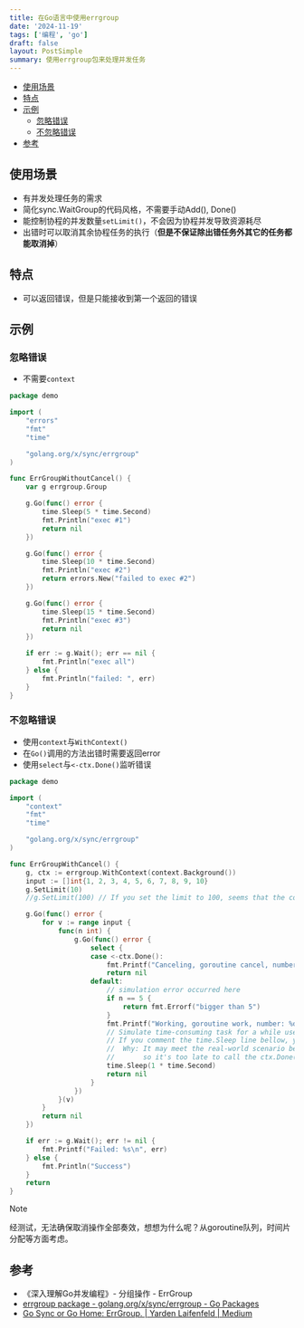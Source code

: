 ```yaml
---
title: 在Go语言中使用errgroup
date: '2024-11-19'
tags: ['编程', 'go']
draft: false
layout: PostSimple
summary: 使用errgroup包来处理并发任务
---
```


- [使用场景](#使用场景)
- [特点](#特点)
- [示例](#示例)
  - [忽略错误](#忽略错误)
  - [不忽略错误](#不忽略错误)
- [参考](#参考)

## 使用场景

- 有并发处理任务的需求
- 简化sync.WaitGroup的代码风格，不需要手动Add(), Done()
- 能控制协程的并发数量`setLimit()`，不会因为协程并发导致资源耗尽
- 出错时可以取消其余协程任务的执行（**但是不保证除出错任务外其它的任务都能取消掉**）

## 特点

- 可以返回错误，但是只能接收到第一个返回的错误

## 示例

### 忽略错误

- 不需要`context`

```go:https://github.com/apuppy/go-play/blob/main/demo/error_group.go
package demo

import (
	"errors"
	"fmt"
	"time"

	"golang.org/x/sync/errgroup"
)

func ErrGroupWithoutCancel() {
	var g errgroup.Group

	g.Go(func() error {
		time.Sleep(5 * time.Second)
		fmt.Println("exec #1")
		return nil
	})

	g.Go(func() error {
		time.Sleep(10 * time.Second)
		fmt.Println("exec #2")
		return errors.New("failed to exec #2")
	})

	g.Go(func() error {
		time.Sleep(15 * time.Second)
		fmt.Println("exec #3")
		return nil
	})

	if err := g.Wait(); err == nil {
		fmt.Println("exec all")
	} else {
		fmt.Println("failed: ", err)
	}
}
```

### 不忽略错误

- 使用`context`与`WithContext()`
- 在`Go()`调用的方法出错时需要返回error
- 使用`select`与`<-ctx.Done()`监听错误

```go:https://github.com/apuppy/go-play/blob/main/demo/error_group.go
package demo

import (
	"context"
	"fmt"
	"time"

	"golang.org/x/sync/errgroup"
)

func ErrGroupWithCancel() {
	g, ctx := errgroup.WithContext(context.Background())
	input := []int{1, 2, 3, 4, 5, 6, 7, 8, 9, 10}
	g.SetLimit(10)
	//g.SetLimit(100) // If you set the limit to 100, seems that the context canceling does not work.

	g.Go(func() error {
		for v := range input {
			func(n int) {
				g.Go(func() error {
					select {
					case <-ctx.Done():
						fmt.Printf("Canceling, goroutine cancel, number: %d, err: %s.\n", n, ctx.Err())
						return nil
					default:
						// simulation error occurred here
						if n == 5 {
							return fmt.Errorf("bigger than 5")
						}
						fmt.Printf("Working, goroutine work, number: %d\n", n)
						// Simulate time-consuming task for a while use time.Sleep()
						// If you comment the time.Sleep line bellow, you will see context canceling seems did not work. But it's not true.
						//  Why: It may meet the real-world scenario because the task executed very fast,
						//       so it's too late to call the ctx.Done() to cancel other goroutines.
						time.Sleep(1 * time.Second)
						return nil
					}
				})
			}(v)
		}
		return nil
	})

	if err := g.Wait(); err != nil {
		fmt.Printf("Failed: %s\n", err)
	} else {
		fmt.Println("Success")
	}
	return
}
```

> [!NOTE]  
> 经测试，无法确保取消操作全部奏效，想想为什么呢？从goroutine队列，时间片分配等方面考虑。

## 参考

- 《深入理解Go并发编程》- 分组操作 - ErrGroup
- [errgroup package - golang.org/x/sync/errgroup - Go Packages](https://pkg.go.dev/golang.org/x/sync/errgroup#example-Group-Pipeline)
- [Go Sync or Go Home: ErrGroup. | Yarden Laifenfeld | Medium](https://medium.com/@yardenlaif/go-sync-or-go-home-errgroup-f91a0ee72d3f)
